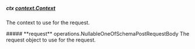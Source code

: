 
##### **ctx** [context.Context](https://pkg.go.dev/context#Context)
The context to use for the request.

<Collapsible>
    ##### **request** operations.NullableOneOfSchemaPostRequestBody
    The request object to use for the request.
    <Collapsible.Break/>
    <NullableOneOfSchemaPostRequestBody/>
</Collapsible>

